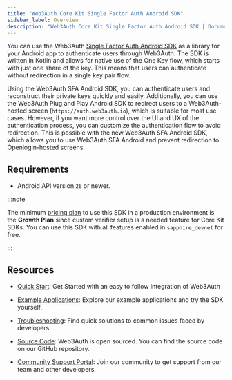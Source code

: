 ```yaml
---
title: "Web3Auth Core Kit Single Factor Auth Android SDK"
sidebar_label: Overview
description: "Web3Auth Core Kit Single Factor Auth Android SDK | Documentation - Web3Auth"
---
```


You can use the Web3Auth
[Single Factor Auth Android SDK](https://github.com/Web3Auth/single-factor-auth-android) as a
library for your Android app to authenticate users through Web3Auth. The SDK is written in Kotlin
and allows for native use of the One Key flow, which starts with just one share of the key. This
means that users can authenticate without redirection in a single key pair flow.

Using the Web3Auth SFA Android SDK, you can authenticate users and reconstruct their private keys
quickly and easily. Additionally, you can use the Web3Auth Plug and Play Android SDK to redirect
users to a Web3Auth-hosted screen (`https://auth.web3auth.io`), which is suitable for most use
cases. However, if you want more control over the UI and UX of the authentication process, you can
customize the authentication flow to avoid redirection. This is possible with the new Web3Auth SFA
Android SDK, which allows you to use Web3Auth SFA Android and prevent redirection to
Openlogin-hosted screens.

## Requirements

- Android API version `26` or newer.

:::note

The minimum [pricing plan](https://web3auth.io/pricing.html) to use this SDK in a production
environment is the **Growth Plan** since custom verifier setup is a needed feature for Core Kit
SDKs. You can use this SDK with all features enabled in `sapphire_devnet` for free.

:::

## Resources

- [Quick Start](/quick-start?product=CORE_KIT&sdk=SFA_ANDROID&framework=ANDROID&stepIndex=0): Get
  Started with an easy to follow integration of Web3Auth

- [Example Applications](/examples?product=Core+Kit&sdk=Single+Factor+Auth+Android+SDK): Explore our
  example applications and try the SDK yourself.

- [Troubleshooting](/troubleshooting): Find quick solutions to common issues faced by developers.

- [Source Code](https://github.com/Web3Auth/single-factor-auth-android): Web3Auth is open sourced.
  You can find the source code on our GitHub repository.

- [Community Support Portal](https://web3auth.io/community/c/help-core-kit/core-kit-sfa-android/26):
  Join our community to get support from our team and other developers.
